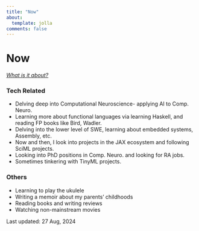 ```yaml
---
title: "Now"
about:
  template: jolla
comments: false
---
```


# Now

[_What is it about?_](https://sive.rs/now2)

### Tech Related
- Delving deep into Computational Neuroscience- applying AI to Comp. Neuro.
- Learning more about functional languages via learning Haskell, and reading FP books like Bird, Wadler.
- Delving into the lower level of SWE, learning about embedded systems, Assembly, etc.
- Now and then, I look into projects in the JAX ecosystem and following SciML projects.
- Looking into PhD positions in Comp. Neuro. and looking for RA jobs.
- Sometimes tinkering with TinyML projects.

### Others
- Learning to play the ukulele
- Writing a memoir about my parents' childhoods
- Reading books and writing reviews
- Watching non-mainstream movies

Last updated: 27 Aug, 2024